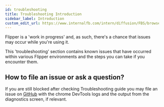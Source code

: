 ```yaml
---
id: troubleshooting
title: Troubleshooting Introduction
sidebar_label: Introduction
custom_edit_url: https://www.internalfb.com/intern/diffusion/FBS/browsefile/master/xplat/sonar/docs/getting-started/troubleshooting/troubleshooting.mdx
---
```



Flipper is a 'work in progress' and, as such, there's a chance that issues may occur while you're using it.

This 'troubleshooting' section contains known issues that have occurred within various Flipper environments and the steps you can take if you encounter them.

<OssOnly>

## How to file an issue or ask a question?

If you are still blocked after checking Troubleshooting guide you may file an issue on [GitHub](https://github.com/facebook/flipper/issues)
with the chrome DevTools logs and the output from the diagnostics screen, if relevant.

</OssOnly>

<InternalTroubleshooting />
